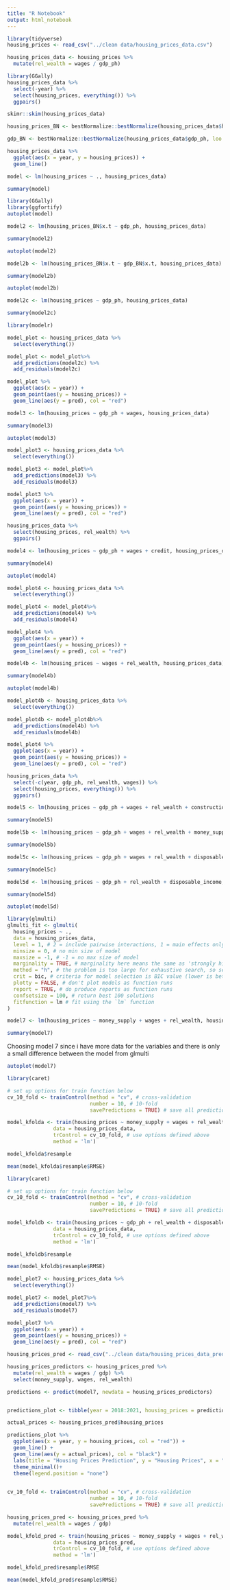 ```yaml
---
title: "R Notebook"
output: html_notebook
---
```


```r
library(tidyverse)
housing_prices <- read_csv("../clean data/housing_prices_data.csv")
```
```r
housing_prices_data <- housing_prices %>% 
  mutate(rel_wealth = wages / gdp_ph)
```


```r
library(GGally)
housing_prices_data %>% 
  select(-year) %>% 
  select(housing_prices, everything()) %>% 
  ggpairs()
```
```r
skimr::skim(housing_prices_data)
```

```r
housing_prices_BN <- bestNormalize::bestNormalize(housing_prices_data$housing_prices, loo = TRUE)

gdp_BN <- bestNormalize::bestNormalize(housing_prices_data$gdp_ph, loo = TRUE)
```



```r
housing_prices_data %>% 
  ggplot(aes(x = year, y = housing_prices)) +
  geom_line()
```

```r
model <- lm(housing_prices ~ ., housing_prices_data)

summary(model)
```

```r
library(GGally)
library(ggfortify)
autoplot(model)
```

```r
model2 <- lm(housing_prices_BN$x.t ~ gdp_ph, housing_prices_data)

summary(model2)
```

```r
autoplot(model2)
```

```r
model2b <- lm(housing_prices_BN$x.t ~ gdp_BN$x.t, housing_prices_data)

summary(model2b)
```
```r
autoplot(model2b)
```

```r
model2c <- lm(housing_prices ~ gdp_ph, housing_prices_data)

summary(model2c)
```




```r
library(modelr)

model_plot <- housing_prices_data %>% 
  select(everything())

model_plot <- model_plot%>% 
  add_predictions(model2c) %>% 
  add_residuals(model2c)
```

```r
model_plot %>% 
  ggplot(aes(x = year)) +
  geom_point(aes(y = housing_prices)) +
  geom_line(aes(y = pred), col = "red")
```

```r
model3 <- lm(housing_prices ~ gdp_ph + wages, housing_prices_data)

summary(model3)
```

```r
autoplot(model3)
```

```r
model_plot3 <- housing_prices_data %>% 
  select(everything())

model_plot3 <- model_plot%>% 
  add_predictions(model3) %>% 
  add_residuals(model3)
```

```r
model_plot3 %>% 
  ggplot(aes(x = year)) +
  geom_point(aes(y = housing_prices)) +
  geom_line(aes(y = pred), col = "red")
```

```r
housing_prices_data %>% 
  select(housing_prices, rel_wealth) %>% 
  ggpairs()
```

```r
model4 <- lm(housing_prices ~ gdp_ph + wages + credit, housing_prices_data)

summary(model4)
```

```r
autoplot(model4)
```

```r
model_plot4 <- housing_prices_data %>% 
  select(everything())

model_plot4 <- model_plot4%>% 
  add_predictions(model4) %>% 
  add_residuals(model4)
```

```r
model_plot4 %>% 
  ggplot(aes(x = year)) +
  geom_point(aes(y = housing_prices)) +
  geom_line(aes(y = pred), col = "red")
```
```r
model4b <- lm(housing_prices ~ wages + rel_wealth, housing_prices_data)

summary(model4b)
```
```r
autoplot(model4b)
```
```r
model_plot4b <- housing_prices_data %>% 
  select(everything())

model_plot4b <- model_plot4b%>% 
  add_predictions(model4b) %>% 
  add_residuals(model4b)
```

```r
model_plot4 %>% 
  ggplot(aes(x = year)) +
  geom_point(aes(y = housing_prices)) +
  geom_line(aes(y = pred), col = "red")
```

```r
housing_prices_data %>% 
  select(-c(year, gdp_ph, rel_wealth, wages)) %>% 
  select(housing_prices, everything()) %>% 
  ggpairs()
```
```r
model5 <- lm(housing_prices ~ gdp_ph + wages + rel_wealth + construction_wages, housing_prices_data)

summary(model5)
```

```r
model5b <- lm(housing_prices ~ gdp_ph + wages + rel_wealth + money_supply, housing_prices_data)

summary(model5b)
```

```r
model5c <- lm(housing_prices ~ gdp_ph + wages + rel_wealth + disposable_income, housing_prices_data)

summary(model5c)
```

```r
model5d <- lm(housing_prices ~ gdp_ph + rel_wealth + disposable_income, housing_prices_data)

summary(model5d)
```
```r
autoplot(model5d)
```


```r
library(glmulti)
glmulti_fit <- glmulti(
  housing_prices ~ ., 
  data = housing_prices_data,
  level = 1, # 2 = include pairwise interactions, 1 = main effects only (main effect = no pairwise interactions)
  minsize = 0, # no min size of model
  maxsize = -1, # -1 = no max size of model
  marginality = TRUE, # marginality here means the same as 'strongly hierarchical' interactions, i.e. include pairwise interactions only if both predictors present in the model as main effects.
  method = "h", # the problem is too large for exhaustive search, so search using a genetic algorithm
  crit = bic, # criteria for model selection is BIC value (lower is better)
  plotty = FALSE, # don't plot models as function runs
  report = TRUE, # do produce reports as function runs
  confsetsize = 100, # return best 100 solutions
  fitfunction = lm # fit using the `lm` function
)
```



```r
model7 <- lm(housing_prices ~ money_supply + wages + rel_wealth, housing_prices_data)

summary(model7)
```

Choosing model 7 since i have more data for the variables and there is only a small difference between the model from glmulti

```r
autoplot(model7)
```



```r
library(caret)

# set up options for train function below
cv_10_fold <- trainControl(method = "cv", # cross-validation
                           number = 10, # 10-fold
                           savePredictions = TRUE) # save all predictions

model_kfolda <- train(housing_prices ~ money_supply + wages + rel_wealth,
               data = housing_prices_data,
               trControl = cv_10_fold, # use options defined above
               method = 'lm')
```

```r
model_kfolda$resample

mean(model_kfolda$resample$RMSE)
```

```r
library(caret)

# set up options for train function below
cv_10_fold <- trainControl(method = "cv", # cross-validation
                           number = 10, # 10-fold
                           savePredictions = TRUE) # save all predictions

model_kfoldb <- train(housing_prices ~ gdp_ph + rel_wealth + disposable_income,
               data = housing_prices_data,
               trControl = cv_10_fold, # use options defined above
               method = 'lm')
```

```r
model_kfoldb$resample
```

```r
mean(model_kfoldb$resample$RMSE)
```

```r
model_plot7 <- housing_prices_data %>% 
  select(everything())

model_plot7 <- model_plot7%>% 
  add_predictions(model7) %>% 
  add_residuals(model7)
```

```r
model_plot7 %>% 
  ggplot(aes(x = year)) +
  geom_point(aes(y = housing_prices)) +
  geom_line(aes(y = pred), col = "red")
```

```r
housing_prices_pred <- read_csv("../clean data/housing_prices_data_pred.csv")
```

```r
housing_prices_predictors <- housing_prices_pred %>% 
  mutate(rel_wealth = wages / gdp) %>% 
  select(money_supply, wages, rel_wealth)
```

```r
predictions <- predict(model7, newdata = housing_prices_predictors)


predictions_plot <- tibble(year = 2018:2021, housing_prices = predictions) 
```

```r
actual_prices <- housing_prices_pred$housing_prices
```


```r
predictions_plot %>% 
  ggplot(aes(x = year, y = housing_prices, col = "red")) +
  geom_line() + 
  geom_line(aes(y = actual_prices), col = "black") +
  labs(title = "Housing Prices Prediction", y = "Housing Prices", x = "Year") +
  theme_minimal()+
  theme(legend.position = "none") 
  
```

```r
cv_10_fold <- trainControl(method = "cv", # cross-validation
                           number = 10, # 10-fold
                           savePredictions = TRUE) # save all predictions

housing_prices_pred <- housing_prices_pred %>% 
  mutate(rel_wealth = wages / gdp)

model_kfold_pred <- train(housing_prices ~ money_supply + wages + rel_wealth ,
               data = housing_prices_pred,
               trControl = cv_10_fold, # use options defined above
               method = 'lm')
```
```r

model_kfold_pred$resample$RMSE

mean(model_kfold_pred$resample$RMSE)
```

